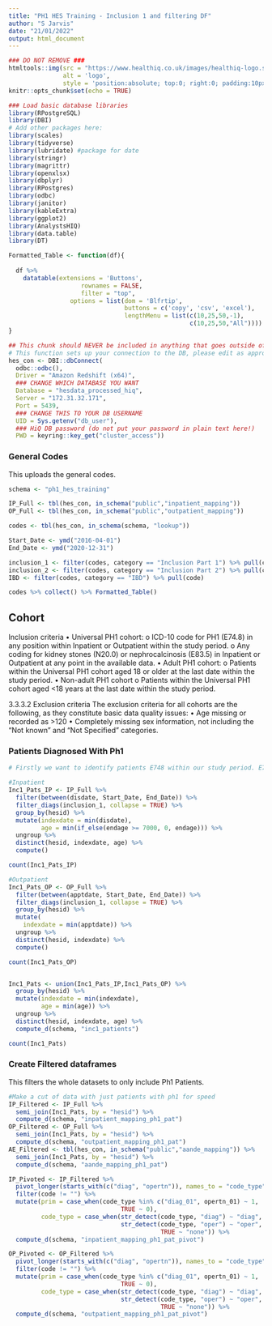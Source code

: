 ```yaml
---
title: "PH1 HES Training - Inclusion 1 and filtering DF"
author: "S Jarvis"
date: "21/01/2022"
output: html_document
---
```


```r
### DO NOT REMOVE ###
htmltools::img(src = "https://www.healthiq.co.uk/images/healthiq-logo.svg", 
               alt = 'logo', 
               style = 'position:absolute; top:0; right:0; padding:10px;')
knitr::opts_chunk$set(echo = TRUE)
```


```r
### Load basic database libraries
library(RPostgreSQL)
library(DBI)
# Add other packages here:
library(scales)
library(tidyverse)
library(lubridate) #package for date
library(stringr)
library(magrittr)
library(openxlsx)
library(dbplyr)
library(RPostgres)
library(odbc)
library(janitor)
library(kableExtra)
library(ggplot2)
library(AnalystsHIQ)
library(data.table)
library(DT)

```

```r
Formatted_Table <- function(df){
  
  df %>%  
    datatable(extensions = 'Buttons',
                    rownames = FALSE,
                    filter = "top",
                 options = list(dom = 'Blfrtip',
                                buttons = c('copy', 'csv', 'excel'),
                                lengthMenu = list(c(10,25,50,-1),
                                                  c(10,25,50,"All"))))
}
```


```r
## This chunk should NEVER be included in anything that goes outside of Health iQ.
# This function sets up your connection to the DB, please edit as appropriate
hes_con <- DBI::dbConnect(
  odbc::odbc(), 
  Driver = "Amazon Redshift (x64)",
  ### CHANGE WHICH DATABASE YOU WANT
  Database = "hesdata_processed_hiq",
  Server = "172.31.32.171",
  Port = 5439,
  ### CHANGE THIS TO YOUR DB USERNAME
  UID = Sys.getenv("db_user"),
  ### HiQ DB password (do not put your password in plain text here!)
  PWD = keyring::key_get("cluster_access"))
```

### General Codes

This uploads the general codes. 
```r
schema <- "ph1_hes_training"

IP_Full <- tbl(hes_con, in_schema("public","inpatient_mapping"))
OP_Full <- tbl(hes_con, in_schema("public","outpatient_mapping"))

codes <- tbl(hes_con, in_schema(schema, "lookup"))

Start_Date <- ymd("2016-04-01")
End_Date <- ymd("2020-12-31")

inclusion_1 <- filter(codes, category == "Inclusion Part 1") %>% pull(code)
inclusion_2 <- filter(codes, category == "Inclusion Part 2") %>% pull(code)
IBD <- filter(codes, category == "IBD") %>% pull(code)

codes %>% collect() %>% Formatted_Table()
```

## Cohort

Inclusion criteria
•	Universal PH1 cohort:
o	ICD-10 code for PH1 (E74.8) in any position within Inpatient or Outpatient within the study period.
o	Any coding for kidney stones (N20.0) or nephrocalcinosis (E83.5) in Inpatient or Outpatient at any point in the available data.
•	Adult PH1 cohort:
o	Patients within the Universal PH1 cohort aged 18 or older at the last date within the study period.
•	Non-adult PH1 cohort
o	Patients within the Universal PH1 cohort aged <18 years at the last date within the study period.

3.3.3.2	Exclusion criteria
The exclusion criteria for all cohorts are the following, as they constitute basic data quality issues:
•	Age missing or recorded as >120
•	Completely missing sex information, not including the “Not known” and “Not Specified” categories.


### Patients Diagnosed With Ph1


```r
# Firstly we want to identify patients E748 within our study period. E748 is "Other Specified Disorders of Carbohydrate Metabolism"

#Inpatient
Inc1_Pats_IP <- IP_Full %>%
  filter(between(disdate, Start_Date, End_Date)) %>%
  filter_diags(inclusion_1, collapse = TRUE) %>%
  group_by(hesid) %>%
  mutate(indexdate = min(disdate), 
         age = min(if_else(endage >= 7000, 0, endage))) %>%
  ungroup %>%
  distinct(hesid, indexdate, age) %>%
  compute()

count(Inc1_Pats_IP)

#Outpatient
Inc1_Pats_OP <- OP_Full %>%
  filter(between(apptdate, Start_Date, End_Date)) %>%
  filter_diags(inclusion_1, collapse = TRUE) %>%
  group_by(hesid) %>%
  mutate(
    indexdate = min(apptdate)) %>%
  ungroup %>%
  distinct(hesid, indexdate) %>%
  compute()

count(Inc1_Pats_OP)


Inc1_Pats <- union(Inc1_Pats_IP,Inc1_Pats_OP) %>%
  group_by(hesid) %>%
  mutate(indexdate = min(indexdate),
         age = min(age)) %>%
  ungroup %>%
  distinct(hesid, indexdate, age) %>%
  compute_d(schema, "inc1_patients")

count(Inc1_Pats)

```

### Create Filtered dataframes

This filters the whole datasets to only include Ph1 Patients.

```r
#Make a cut of data with just patients with ph1 for speed
IP_Filtered <- IP_Full %>%
  semi_join(Inc1_Pats, by = "hesid") %>%
  compute_d(schema, "inpatient_mapping_ph1_pat")
OP_Filtered <- OP_Full %>%
  semi_join(Inc1_Pats, by = "hesid") %>%
  compute_d(schema, "outpatient_mapping_ph1_pat")
AE_Filtered <- tbl(hes_con, in_schema("public","aande_mapping")) %>%
  semi_join(Inc1_Pats, by = "hesid") %>%
  compute_d(schema, "aande_mapping_ph1_pat")

IP_Pivoted <- IP_Filtered %>%
  pivot_longer(starts_with(c("diag", "opertn")), names_to = "code_type", values_to = "code") %>%
  filter(code != "") %>%
  mutate(prim = case_when(code_type %in% c("diag_01", opertn_01) ~ 1,
                               TRUE ~ 0), 
         code_type = case_when(str_detect(code_type, "diag") ~ "diag",
                               str_detect(code_type, "oper") ~ "oper",
                                          TRUE ~ "none")) %>%
  compute_d(schema, "inpatient_mapping_ph1_pat_pivot")

OP_Pivoted <- OP_Filtered %>%
  pivot_longer(starts_with(c("diag", "opertn")), names_to = "code_type", values_to = "code") %>%
  filter(code != "") %>%
  mutate(prim = case_when(code_type %in% c("diag_01", opertn_01) ~ 1,
                               TRUE ~ 0), 
         code_type = case_when(str_detect(code_type, "diag") ~ "diag",
                               str_detect(code_type, "oper") ~ "oper",
                                          TRUE ~ "none")) %>%
  compute_d(schema, "outpatient_mapping_ph1_pat_pivot")
```